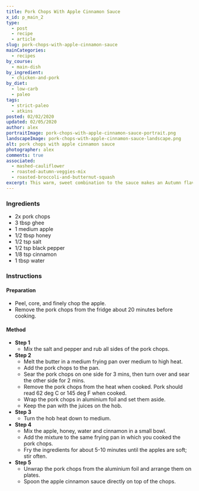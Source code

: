 ```yaml
---
title: Pork Chops With Apple Cinnamon Sauce
x_id: p_main_2
type:
  - post
  - recipe
  - article
slug: pork-chops-with-apple-cinnamon-sauce
mainCategories: 
  - recipes
by_course:
  - main-dish
by_ingredient:
  - chicken-and-pork
by_diet:
  - low-carb
  - paleo
tags:
  - strict-paleo
  - atkins
posted: 02/02/2020
updated: 02/05/2020
author: alex
portraitImage: pork-chops-with-apple-cinnamon-sauce-portrait.png
landscapeImage: pork-chops-with-apple-cinnamon-sauce-landscape.png
alt: pork chops with apple cinnamon sauce
photographer: alex
comments: true
associated: 
  - mashed-cauliflower
  - roasted-autumn-veggies-mix
  - roasted-broccoli-and-butternut-squash
excerpt: This warm, sweet combination to the sauce makes an Autumn flavouring to dress up an otherwise simple weeknight pork chop.
---
```


<Ingredients>

### Ingredients

  - 2x pork chops
  - 3 tbsp ghee
  - 1 medium apple
  - 1/2 tbsp honey
  - 1/2 tsp salt
  - 1/2 tsp black pepper
  - 1/8 tsp cinnamon
  - 1 tbsp water

</Ingredients>

<Instructions>

### Instructions

#### Preparation

  - Peel, core, and finely chop the apple.
  - Remove the pork chops from the fridge about 20 minutes before cooking.

#### Method

  - **Step 1**
    - Mix the salt and pepper and rub all sides of the pork chops.
  - **Step 2**
    - Melt the butter in a medium frying pan over medium to high heat.
    - Add the pork chops to the pan.
    - Sear the pork chops on one side for 3 mins, then turn over and sear the other side for 2 mins.
    - Remove the pork chops from the heat when cooked. Pork should read 62 deg C or 145 deg F when cooked. 
    - Wrap the pork chops in aluminium foil and set them aside.
    - Keep the pan with the juices on the hob.
  - **Step 3**
    - Turn the hob heat down to medium.
  - **Step 4**
    - Mix the apple, honey, water and cinnamon in a small bowl.
    - Add the mixture to the same frying pan in which you cooked the pork chops.
    - Fry the ingredients for about 5-10 minutes until the apples are soft; stir often.
  - **Step 5**
    - Unwrap the pork chops from the aluminium foil and arrange them on plates.
    - Spoon the apple cinnamon sauce directly on top of the chops.

</Instructions>


